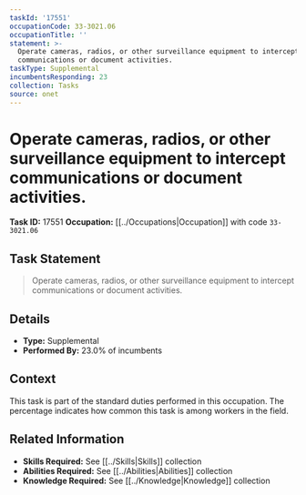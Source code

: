 ```yaml
---
taskId: '17551'
occupationCode: 33-3021.06
occupationTitle: ''
statement: >-
  Operate cameras, radios, or other surveillance equipment to intercept
  communications or document activities.
taskType: Supplemental
incumbentsResponding: 23
collection: Tasks
source: onet
---
```

# Operate cameras, radios, or other surveillance equipment to intercept communications or document activities.

**Task ID:** 17551
**Occupation:** [[../Occupations|Occupation]] with code `33-3021.06`

## Task Statement

> Operate cameras, radios, or other surveillance equipment to intercept communications or document activities.

## Details

- **Type:** Supplemental
- **Performed By:** 23.0% of incumbents

## Context

This task is part of the standard duties performed in this occupation. The percentage indicates how common this task is among workers in the field.

## Related Information

- **Skills Required:** See [[../Skills|Skills]] collection
- **Abilities Required:** See [[../Abilities|Abilities]] collection
- **Knowledge Required:** See [[../Knowledge|Knowledge]] collection
